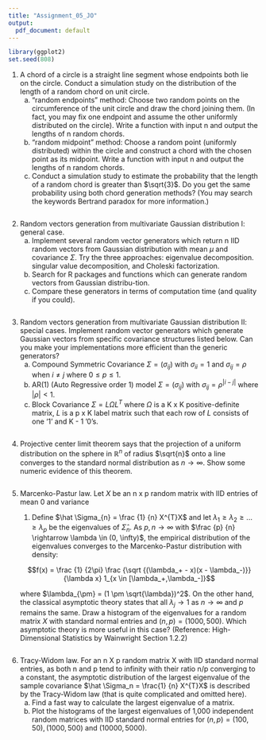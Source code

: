 ```yaml
---
title: "Assignment_05_JO"
output:
  pdf_document: default
---
```


```r
library(ggplot2)
set.seed(808)
```

1. A chord of a circle is a straight line segment whose endpoints both lie on the circle. Conduct a simulation study on 
the distribution of the length of a random chord on unit circle.
    (a) "random endpoints" method: Choose two random points on the circumference of the unit circle and draw the chord joining 
    them. (In fact, you may fix one endpoint and assume the other uniformly distributed on the circle). Write a function with 
    input n and output the lengths of n random chords.
    (b) "random midpoint" method: Choose a random point (uniformly distributed) within the circle and construct a chord with the 
    chosen point as its midpoint. Write a function with input n and output the lengths of n random chords.
    (c) Conduct a simulation study to estimate the probability that the length of a random chord is greater than $\sqrt{3}$. Do 
    you get the same probability using both chord generation methods? (You may search the keywords Bertrand paradox for more 
    information.)

```r
```

2. Random vectors generation from multivariate Gaussian distribution I: general case.
    (a) Implement several random vector generators which return n IID random vectors from Gaussian distribution with mean 
    $\mu$ and covariance $\Sigma$. Try the three approaches: eigenvalue decomposition. singular value decomposition, and 
    Choleski factorization.
    (b) Search for R packages and functions which can generate random vectors from Gaussian distribu-tion.
    (c) Compare these generators in terms of computation time (and quality if you could).

```r
```

3. Random vectors generation from multivariate Gaussian distribution II: special cases. Implement random vector generators 
which generate Gaussian vectors from specific covariance structures listed below. Can you make your implementations more 
efficient than the generic generators?
    (a) Compound Symmetric Covariance $\Sigma = (\sigma_{ij})$ with $\sigma_{ii} = 1$ and $\sigma_{ij} = \rho$ when $i \neq j$ 
    where $0 \le p \le 1$.
    (b) AR(1) (Auto Regressive order 1) model $\Sigma = (\sigma_{ij})$ with $\sigma_{ij} = \rho^{|i-j|}$ where 
    $|\rho| < 1$.
    (c) Block Covariance $\Sigma = L\Omega L^{T}$ where $\Omega$ is a K x K positive-definite matrix, $L$ is a p x K label
    matrix such that each row of $L$ consists of one '1' and K - 1 '0's.

```r
```

4. Projective center limit theorem says that the projection of a uniform distribution on the sphere in $\mathbb{R}^n$ of radius
$\sqrt{n}$ onto a line converges to the standard normal distribution as $n \rightarrow  \infty$. Show some numeric evidence of this theorem.

```r

```

5. Marcenko-Pastur law. Let $X$ be an n x p random matrix with IID entries of mean 0 and variance
    1. Define $\hat \Sigma_{n} = \frac {1} {n} X^{T}X$ and let $\lambda_1 \ge \lambda_2 \ge ... \ge \lambda_p$ be the eigenvalues of 
    $\hat \Sigma_{n}$. As $p,n \rightarrow \infty$ with $\frac {p} {n} \rightarrow \lambda \in (0, \infty)$, the empirical 
    distribution of the eigenvalues converges to the Marcenko-Pastur distribution with density:

    $$f(x) = \frac {1} {2\pi} \frac {\sqrt {(\lambda_+ - x)(x - \lambda_-)}} {\lambda x} 1_{x \in [\lambda_+,\lambda_-]}$$

    where $\lambda_{\pm} = (1 \pm \sqrt{\lambda})^2$. On the other hand, the classical asymptotic theory states that all 
    $\lambda_j \rightarrow 1$ as $n \rightarrow \infty$ and $p$ remains the same. Draw a histogram of the eigenvalues for a random matrix $X$ with 
    standard normal entries and $(n, p) = (1000, 500)$. Which asymptotic theory is more useful in this case? 
    (Reference: High-Dimensional Statistics by Wainwright Section 1.2.2)

```r
```

6. Tracy-Widom law. For an n X p random matrix X with IID standard normal entries, as both n and p tend to infinity with their 
ratio n/p converging to a constant, the asymptotic distribution of the largest eigenvalue of the sample covariance 
$\hat \Sigma_n = \frac{1} {n} X^{T}X$ is described by the Tracy-Widom law (that is quite complicated and omitted here).
    (a) Find a fast way to calculate the largest eigenvalue of a matrix.
    (b) Plot the histograms of the largest eigenvalues of 1,000 independent random matrices with IID standard normal entries 
    for $(n, p) = (100,50), (1000,500)$ and $(10000,5000)$.